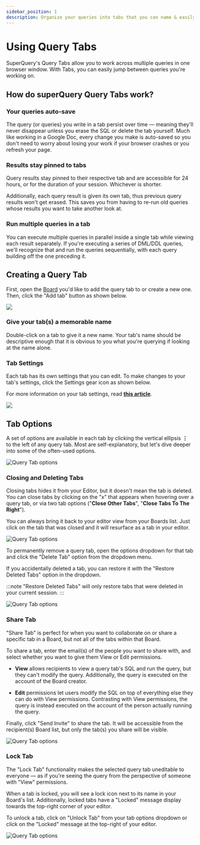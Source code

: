 ```yaml
---
sidebar_position: 1
description: Organize your queries into tabs that you can name & easily identify later.
---
```


# Using Query Tabs

SuperQuery's Query Tabs allow you to work across multiple queries in one browser window. With Tabs, you can easily jump between queries you're working on.

## How do superQuery Query Tabs work?

### Your queries auto-save

The query (or queries) you write in a tab persist over time &mdash; meaning they'll never disappear unless you erase the SQL or delete the tab yourself. Much like working in a Google Doc, every change you make is auto-saved so you don't need to worry about losing your work if your browser crashes or you refresh your page.

### Results stay pinned to tabs

Query results stay pinned to their respective tab and are accessible for 24 hours, or for the duration of your session. Whichever is shorter.

Additionally, each query result is given its own tab, thus previous query results won't get erased. This saves you from having to re-run old queries whose results you want to take another look at.

### Run multiple queries in a tab

You can execute multiple queries in parallel inside a single tab while viewing each result separately. If you're executing a series of DML/DDL queries, we'll recognize that and run the queries sequentially, with each query building off the one preceding it.

## Creating a Query Tab

First, open the [Board](organizing-queries.mdx) you'd like to add the query tab to or create a new one. Then, click the "Add tab" button as shown below.

![](../../../static/img/superquery/AddTab.png)

### Give your tab(s) a memorable name

Double-click on a tab to give it a new name. Your tab's name should be descriptive enough that it is obvious to you what you're querying if looking at the name alone.

### Tab Settings

Each tab has its own settings that you can edit. To make changes to your tab's settings, click the Settings gear icon as shown below.

For more information on your tab settings, read [**this article**](tab-settings.mdx).

![](../../../static/img/superquery/QuerySettings.png)

## Tab Options

A set of options are available in each tab by clicking the vertical ellipsis **&vellip;** to the left of any query tab. Most are self-explanatory, but let's dive deeper into some of the often-used options.

![Query Tab options](../../../static/img/superquery/QuerySettings.png)

### Closing and Deleting Tabs

Closing tabs hides it from your Editor, but it doesn't mean the tab is deleted. You can close tabs by clicking on the "x" that appears when hovering over a query tab, or via two tab options ("**Close Other Tabs**", "**Close Tabs To The Right**").

You can always bring it back to your editor view from your Boards list. Just click on the tab that was closed and it will resurface as a tab in your editor.

![Query Tab options](../../../static/img/superquery/REcoverTabs.gif)

To permanently remove a query tab, open the options dropdown for that tab and click the "Delete Tab" option from the dropdown menu.

If you accidentally deleted a tab, you can restore it with the "Restore Deleted Tabs" option in the dropdown.

:::note
"Restore Deleted Tabs" will only restore tabs that were deleted in your current session.
:::

![Query Tab options](../../../static/img/superquery/image-6.png)

### Share Tab

"Share Tab" is perfect for when you want to collaborate on or share a specific tab in a Board, but not all of the tabs within that Board.

To share a tab, enter the email(s) of the people you want to share with, and select whether you want to give them View or Edit permissions.

- **View** allows recipients to view a query tab's SQL and run the query, but they can't modify the query. Additionally, the query is executed on the account of the Board creator.

- **Edit** permissions let users modify the SQL on top of everything else they can do with View permissions. Contrasting with View permissions, the query is instead executed on the account of the person actually running the query.

Finally, click "Send Invite" to share the tab. It will be accessible from the recipient(s) Board list, but only the tab(s) you share will be visible.

![Query Tab options](../../../static/img/superquery/image-55.png)

### Lock Tab

The "Lock Tab" functionality makes the selected query tab uneditable to everyone &mdash; as if you're seeing the query from the perspective of someone with "View" permissions.

When a tab is locked, you will see a lock icon next to its name in your Board's list. Additionally, locked tabs have a "Locked" message display towards the top-right corner of your editor.

To unlock a tab, click on "Unlock Tab" from your tab options dropdown or click on the "Locked" message at the top-right of your editor.

![Query Tab options](../../../static/img/superquery/image-56.png)
